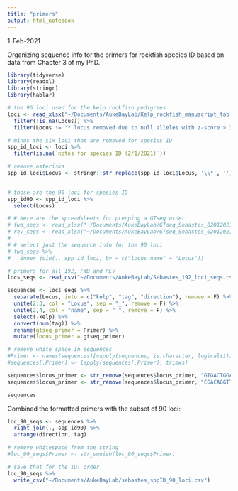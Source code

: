 ```yaml
---
title: "primers"
output: html_notebook
---
```


1-Feb-2021

Organizing sequence info for the primers for rockfish species ID based on data from Chapter 3 of my PhD.

```r
library(tidyverse)
library(readxl)
library(stringr)
library(hablar)
```


```r
# the 96 loci used for the kelp rockfish pedigrees
loci <- read_xlsx("~/Documents/AukeBayLab/Kelp_rockfish_manuscript_tables_01_22_19.xlsx", sheet = "Supplemental_Tb_1", skip = 1) %>%
  filter(!is.na(Locus)) %>%
  filter(Locus != "* locus removed due to null alleles with z-score > 3 or non-Mendelian inheritance pattern") # clean up

# minus the six loci that are removed for species ID
spp_id_loci <- loci %>%
  filter(is.na(`notes for species ID (2/1/2021)`)) 

# remove asterisks
spp_id_loci$Locus <- stringr::str_replace(spp_id_loci$Locus, '\\*', '')
  

# those are the 90 loci for species ID
spp_id90 <- spp_id_loci %>%
  select(Locus)
```


```r
# # Here are the spreadsheets for prepping a GTseq order
# fwd_seqs <- read_xlsx("~/Documents/AukeBayLab/GTseq_Sebastes_02012021.xlsx", sheet = "pcr1_forward")
# rev_seqs <- read_xlsx("~/Documents/AukeBayLab/GTseq_Sebastes_02012021.xlsx", sheet = "pcr1_reverse")
# 
# # select just the sequence info for the 90 loci
# fwd_seqs %>%
#   inner_join(., spp_id_loci, by = c("locus name" = "Locus"))
```


```r
# primers for all 192, FWD and REV
locs_seqs <- read_csv("~/Documents/AukeBayLab/Sebastes_192_loci_seqs.csv")

sequences <- locs_seqs %>%
  separate(Locus, into = c("kelp", "tag", "direction"), remove = F) %>%
  unite(2:3, col = "Locus", sep = "_", remove = F) %>%
  unite(2,4, col = "name", sep = "_", remove = F) %>%
  select(-kelp) %>%
  convert(num(tag)) %>%
  rename(gtseq_primer = Primer) %>%
  mutate(locus_primer = gtseq_primer)

# remove white space in sequences
#Primer <- names(sequences)[vapply(sequences, is.character, logical(1))]
#sequences[,Primer] <- lapply(sequences[,Primer], trimws)

sequences$locus_primer <- str_remove(sequences$locus_primer, "GTGACTGGAGTTCAGACGTGTGCTCTTCCGATCT")
sequences$locus_primer <- str_remove(sequences$locus_primer, "CGACAGGTTCAGAGTTCTACAGTCCGACGATC")

sequences
```

Combined the formatted primers with the subset of 90 loci:
```r
loc_90_seqs <- sequences %>%
  right_join(., spp_id90) %>%
  arrange(direction, tag)

# remove whitespace from the string  
#loc_90_seqs$Primer <- str_squish(loc_90_seqs$Primer)

# save that for the IDT order
loc_90_seqs %>%
  write_csv("~/Documents/AukeBayLab/sebastes_sppID_90_loci.csv")
```





